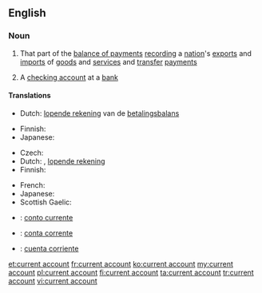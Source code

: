 ==English==
{{wikipedia}}

===Noun===
{{en-noun|sg=[[current]] [[account]]}}

# That part of the [[balance of payments]] [[recording]] a [[nation]]'s [[export]]s and [[import]]s of [[goods]] and [[service]]s and [[transfer]] [[payment]]s
# {{British}} A [[checking account]] at a [[bank]]

====Translations====
{{trans-top|part of balance of payments}}
* Dutch: [[lopende rekening]] van de [[betalingsbalans]] {{f}}
{{trans-mid}}
* Finnish: {{t-|fi|vaihtotase}}
* Japanese: {{t|ja|経常勘定|tr=keijōkanjō}}
{{trans-bottom}}

{{trans-top|checking account}}
* Czech: {{t-|cs|běžný účet|m}}
* Dutch: {{t+|nl|zichtrekening|f}}, [[lopende rekening]]
* Finnish: {{t-|fi|käyttelytili}}
{{trans-mid}}
* French: {{t+|fr|compte courant|m}}
* Japanese: {{t|ja|当座預金|tr=tōzayokin}}
* Scottish Gaelic: {{t|gd|ruith-chunntas|m}}
{{trans-bottom}}

{{checktrans-top}}
* {{ttbc|ia}}: [[conto currente]]
* {{ttbc|pt}}: [[conta corrente]]
* {{ttbc|es}}: [[cuenta corriente]] {{f}}
{{trans-bottom}}

[[et:current account]]
[[fr:current account]]
[[ko:current account]]
[[my:current account]]
[[pl:current account]]
[[fi:current account]]
[[ta:current account]]
[[tr:current account]]
[[vi:current account]]